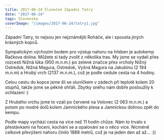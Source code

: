```yaml
---
title: 2017-06-24 Slunečné Západní Tatry
date: "2017-06-24"
tags: Slovensko
coverImage: "/images/2017-06-24/tatry1.jpg"
---
```



Západní Tatry, to nejsou jen nejznámější Roháče, ale i spousta jiných krásných kopců.

<CustomImage
  src="/images/2017-06-24/tatry1.jpg"
  alt="Tatry"
  size="horizontalLarge"
/>

Sympatickým výchozím bodem pro výstup nahoru na hřeben je autokemp Račkova dolina. Můžete si tady zvolit z několika tras. My jsme se vydali přes rozcestí Nižná lúka (950 m.n.m.) po zelené značce přes vrcholy Nižný Ostredok, Nižná Magura, Ostredok, Vyšná Magura na Jakubinu (2 194 m.n.m) a Hrubý vrch (2137 m.n.m.), což je podle cedule cesta na 4 hodiny.

<div className="flex justify-between">
  <div className="mr-2">
    <CustomImage
      src="/images/2017-06-24/tatry3.jpg"
      alt="Tatry"
      size="horizontalSmall"
    />
  </div>
  <div>
    <CustomImage
      src="/images/2017-06-24/tatry2.jpg"
      alt="Tatry"
      size="horizontalSmall"
    />

  </div>
</div>

<div className="flex justify-between">
  <div className="mr-2">
    <CustomImage
      src="/images/2017-06-24/tatry4.jpg"
      alt="Tatry"
      size="horizontalSmall"
    />
  </div>
  <div>
    <CustomImage
      src="/images/2017-06-24/tatry5.jpg"
      alt="Tatry"
      size="horizontalSmall"
    />
  </div>
</div>

<CustomImage
  src="/images/2017-06-24/tatry7.jpg"
  alt="Tatry"
  size="horizontalLarge"
/>

<div className="flex justify-between">
  <div className="mr-2">
    <CustomImage
      src="/images/2017-06-24/tatry6.jpg"
      alt="Tatry"
      size="horizontalSmall"
    />
  </div>
  <div>
    <CustomImage
      src="/images/2017-06-24/tatry8.jpg"
      alt="Tatry"
      size="horizontalSmall"
    />
  </div>
</div>

Celou cestu do kopce jsme šli se sluníčkem v zádech při teplotě kolem 20 stupňů, takže jsme se pěkně ohřáli. Zbytky sněhu nám dobře posloužily k ochlazení :)

<div className="flex justify-between">
  <div className="mr-2">
    <CustomImage
      src="/images/2017-06-24/tatry13.jpg"
      alt="Tatry"
      size="horizontalSmall"
    />
  </div>
  <div>
    <CustomImage
      src="/images/2017-06-24/tatry10.jpg"
      alt="Tatry"
      size="horizontalSmall"
    />
  </div>
</div>

<CustomImage
  src="/images/2017-06-24/tatry9.jpg"
  alt="Tatry"
  size="horizontalLarge"
/>

<div className="flex justify-between">
  <div className="mr-2">
    <CustomImage
      src="/images/2017-06-24/tatry11.jpg"
      alt="Tatry"
      size="horizontalSmall"
    />
  </div>
  <div>
    <CustomImage
      src="/images/2017-06-24/tatry12.jpg"
      alt="Tatry"
      size="horizontalSmall"
    />
  </div>
</div>

Z Hrubého vrchu jsme to vzali po červené na Volovec (2 063 m.n.m.) a potom po modré dolů kolem Jamnického plesa a Jamnickou dolinou zpět do kempu.

<div className="flex justify-between">
  <div className="mr-2">
    <CustomImage
      src="/images/2017-06-24/tatry15.jpg"
      alt="Tatry"
      size="horizontalSmall"
    />
  </div>
  <div>
    <CustomImage
      src="/images/2017-06-24/tatry16.jpg"
      alt="Tatry"
      size="horizontalSmall"
    />
  </div>
</div>

<CustomImage
  src="/images/2017-06-24/tatry17.jpg"
  alt="Tatry"
  size="horizontalLarge"
/>

<div className="flex justify-between">
  <div className="mr-2">
    <CustomImage
      src="/images/2017-06-24/tatry19.jpg"
      alt="Tatry"
      size="horizontalSmall"
    />
  </div>
  <div>
    <CustomImage
      src="/images/2017-06-24/tatry20.jpg"
      alt="Tatry"
      size="horizontalSmall"
    />
  </div>
</div>

<div className="flex justify-between">
  <div className="mr-2">
    <CustomImage
      src="/images/2017-06-24/tatry21.jpg"
      alt="Tatry"
      size="horizontalSmall"
    />
  </div>
  <div>
    <CustomImage
      src="/images/2017-06-24/tatry22.jpg"
      alt="Tatry"
      size="horizontalSmall"
    />
  </div>
</div>

<div className="flex justify-between">
  <div className="mr-2">
    <CustomImage
      src="/images/2017-06-24/tatry23.jpg"
      alt="Tatry"
      size="horizontalSmall"
    />
  </div>
  <div>
    <CustomImage
      src="/images/2017-06-24/tatry24.jpg"
      alt="Tatry"
      size="horizontalSmall"
    />
  </div>
</div>

Podle mapy vychází cesta na více než 11 hodin chůze. Nám to trvalo s přestávkami na focení, kochání se a opalování se o něco více. Nicméně celkové převýšení nahoru činilo 1888 metrů, což je na jeden den až až... :))

<div className="flex justify-center py-4">
  <CustomImage
    src="/images/2017-06-24/tatry14.jpg"
    alt="Tatry"
    size="verticalSmall"
  />
</div>
